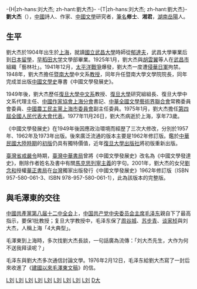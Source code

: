 {{unreferenced|time=2009-06-27T13:05:24+00:00}}
-{H|zh-hans:刘大杰; zh-hant:劉大杰}-
-{T|zh-hans:刘大杰; zh-hant:劉大杰}-
'''劉大杰'''（{{bd|1904年||1977年|11月26日|catIdx=L刘}}），[[中國|中國]]詩人、作家、[[中國文學|中國文學]]研究者，[[筆名|筆名]]'''修士'''、'''湘君'''，[[湖南|湖南]][[岳陽|岳陽]]人。

==生平==
劉大杰於1904年出生於[[上海|上海]]，就讀[[國立武昌大學|國立武昌大學]]時師從[[郁達夫|郁達夫]]，武昌大學畢業后到[[日本|日本]][[留學|留學]]，[[早稻田大学|早稻田大学]]文學部畢業。1925年1月，劉大杰與[[胡雲翼|胡雲翼]]等人在[[武昌市|武昌市]]組織「藝林社」。1941年12月，[[太平洋戰爭|太平洋戰爭]]爆發，劉大杰一度遭[[侵華日軍|侵華日軍]]拘禁。1948年，劉大杰擔任[[暨南大學|暨南大學]]中文系[[教授|教授]]，同年升任暨南大學文學院院長，同年完成並出版[[中國文學史|中國文學史]]專書《中國文學發展史》。

1949年後，劉大杰歷任[[復旦大學中文系|復旦大學中文系]]教授、[[復旦大學|復旦大學]]研究組組長、復旦大學中文系代理主任、[[中國作家協會上海分會|中國作家協會上海分會]]書記、[[中華全國文學藝術界聯合會|中華全國文學藝術界聯合會]]常務委員會委員、[[中國農工民主黨上海市委員會|中國農工民主黨上海市委員會]]副主任委員。1975年1月，劉大杰擔任[[第四屆全國人民代表大會代表名單|第四屆全國人民代表大會代表]]。1977年11月26日，劉大杰病逝於上海，享年73歲。

《中國文學發展史》在1949年後因應政治環境而經歴了三次大修改，分別於1957年、1962年及1973年出版。後來廣泛流通的版本主要是1962年修訂版。鑑於[[中華民國大陸時期|中華民國大陸時期]]的[[初版|初版]]仍具有獨特價值，近年[[復旦大學出版社|復旦大學出版社]]將初版重新出版。

[[臺灣省戒嚴令|臺灣省戒嚴令]]時期，[[臺灣中華書局|臺灣中華書局]]曾將《中國文學發展史》改名為《中國文學發達史》，刪除作者姓名及書中有關[[馬克思列寧主義|馬克思列寧主義]]的字句。2001年，劉大杰的女兒[[劉念和|劉念和]]授權[[華正書局|華正書局]]在[[台灣|台灣]]獨家出版發行《中國文學發展史》1962年修訂版〔ISBN 957-580-061-3、ISBN 978-957-580-061-1〕，此為該版本的完整版。

==與毛澤東的交往==
[[中国共产党第八届中央委员会|中國共產黨第八届十二中全会]]上，[[中国共产党中央委员会主席|中国共产党中央委员会主席]][[毛泽东|毛泽东]]親自下了最高指示，要保1批教授；复旦大学教授中，毛泽东保了[[周谷城|周谷城]]、[[苏步青|苏步青]]、[[谈家桢|谈家桢]]與刘大杰，人稱上海「4大典型」。

毛澤東到上海時，多次找劉大杰長談，一句話廣為流傳：「刘大杰先生，大作为何不送我拜读呢？」

毛泽东與劉大杰多次通信討論文學。1976年2月12日，毛泽东給劉大杰寫了一封后來收進了《[[建國以來毛澤東文稿|建國以來毛澤東文稿]]》的信。

[[Category:中国文学理论家|L刘]]
[[Category:20世纪中国诗人|L刘]]
[[Category:中國翻譯家|L刘]]
[[Category:早稻田大学校友|L刘]]
[[Category:復旦大學教授|L刘]]
[[Category:第四屆全國人大代表|L刘]]
[[Category:岳阳人|L刘]]
[[Category:1904年出生|L刘]]
[[Category:1977年逝世|L刘]]
[[Category:劉姓|D大]]
